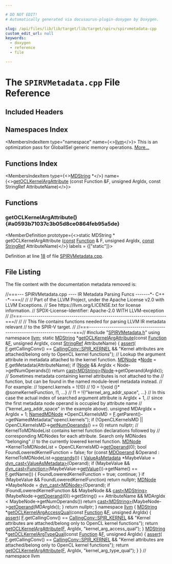 ```yaml
---

# DO NOT EDIT!
# Automatically generated via docusaurus-plugin-doxygen by Doxygen.

slug: /api/files/lib/lib/target/lib/target/spirv/spirvmetadata-cpp
custom_edit_url: null
keywords:
  - doxygen
  - reference
  - file

---
```





# The `SPIRVMetadata.cpp` File Reference

<DoxygenPage pluginConfig={pluginConfig}>



## Included Headers

<IncludesList>
<IncludesListItem
  filePath="SPIRVMetadata.h"
  permalink="/docs/api/files/lib/lib/target/lib/target/spirv/spirvmetadata-h"
  isLocal="true" />
</IncludesList>

## Namespaces Index

<MembersIndex>

<MembersIndexItem
  type="namespace"
  name={<><a href="/docs/api/namespaces/llvm">llvm</a></>}>
This is an optimization pass for GlobalISel generic memory operations. <a href="/docs/api/namespaces/llvm/#details">More...</a>
</MembersIndexItem>

</MembersIndex>

## Functions Index

<MembersIndex>

<MembersIndexItem
  type={<><a href="/docs/api/classes/llvm/mdstring">MDString</a> &#42;</>}
  name={<><a href="#a0593b71037c3b05d8ce0864feb95a5de">getOCLKernelArgAttribute</a> (const Function &amp;F, unsigned ArgIdx, const StringRef AttributeName)</>}>
</MembersIndexItem>

</MembersIndex>


<SectionDefinition>

## Functions

### getOCLKernelArgAttribute() {#a0593b71037c3b05d8ce0864feb95a5de}

<MemberDefinition
  prototype={<>static MDString &#42; getOCLKernelArgAttribute (<a href="/docs/api/files/lib/lib/target/lib/target/aarch64/aarch64promoteconstant-cpp/#a90f8350fecae261c25be85d38b451bff">const</a> <a href="/docs/api/classes/llvm/function">Function</a> &amp; F, unsigned ArgIdx, <a href="/docs/api/files/lib/lib/target/lib/target/aarch64/aarch64promoteconstant-cpp/#a90f8350fecae261c25be85d38b451bff">const</a> <a href="/docs/api/classes/llvm/stringref">StringRef</a> AttributeName)</>}
  labels = {["static"]}>

Definition at line <a href="#l00018">18</a> of file <a href="/docs/api/files/lib/lib/target/lib/target/spirv/spirvmetadata-cpp">SPIRVMetadata.cpp</a>.
</MemberDefinition>

</SectionDefinition>

## File Listing

The file content with the documentation metadata removed is:

<ProgramListing>

<Link id="l00001" /><CodeLine lineNumber="1"><span class="doxyHighlightComment">//===--- SPIRVMetadata.cpp ---- IR Metadata Parsing Funcs -------&#42;- C++ -&#42;-===//</span></CodeLine>
<Link id="l00002" /><CodeLine lineNumber="2"><span class="doxyHighlightComment">//</span></CodeLine>
<Link id="l00003" /><CodeLine lineNumber="3"><span class="doxyHighlightComment">// Part of the LLVM Project, under the Apache License v2.0 with LLVM Exceptions.</span></CodeLine>
<Link id="l00004" /><CodeLine lineNumber="4"><span class="doxyHighlightComment">// See https://llvm.org/LICENSE.txt for license information.</span></CodeLine>
<Link id="l00005" /><CodeLine lineNumber="5"><span class="doxyHighlightComment">// SPDX-License-Identifier: Apache-2.0 WITH LLVM-exception</span></CodeLine>
<Link id="l00006" /><CodeLine lineNumber="6"><span class="doxyHighlightComment">//</span></CodeLine>
<Link id="l00007" /><CodeLine lineNumber="7"><span class="doxyHighlightComment">//===----------------------------------------------------------------------===//</span></CodeLine>
<Link id="l00008" /><CodeLine lineNumber="8"><span class="doxyHighlightComment">//</span></CodeLine>
<Link id="l00009" /><CodeLine lineNumber="9"><span class="doxyHighlightComment">// This file contains functions needed for parsing LLVM IR metadata relevant</span></CodeLine>
<Link id="l00010" /><CodeLine lineNumber="10"><span class="doxyHighlightComment">// to the SPIR-V target.</span></CodeLine>
<Link id="l00011" /><CodeLine lineNumber="11"><span class="doxyHighlightComment">//</span></CodeLine>
<Link id="l00012" /><CodeLine lineNumber="12"><span class="doxyHighlightComment">//===----------------------------------------------------------------------===//</span></CodeLine>
<Link id="l00013" /><CodeLine lineNumber="13"></CodeLine>
<Link id="l00014" /><CodeLine lineNumber="14"><span class="doxyHighlightPreprocessor">#include &quot;<a href="/docs/api/files/lib/lib/target/lib/target/spirv/spirvmetadata-h">SPIRVMetadata.h</a>&quot;</span></CodeLine>
<Link id="l00015" /><CodeLine lineNumber="15"></CodeLine>
<Link id="l00016" /><CodeLine lineNumber="16"><span class="doxyHighlightKeyword">using namespace </span><span class="doxyHighlight"><a href="/docs/api/namespaces/llvm">llvm</a>;</span></CodeLine>
<Link id="l00017" /><CodeLine lineNumber="17"></CodeLine>
<Link id="l00018" /><CodeLine lineNumber="18" lineLink="#a0593b71037c3b05d8ce0864feb95a5de"><span class="doxyHighlightKeyword">static</span><span class="doxyHighlight"> <a href="/docs/api/classes/llvm/mdstring">MDString</a> &#42;<a href="#a0593b71037c3b05d8ce0864feb95a5de">getOCLKernelArgAttribute</a>(</span><span class="doxyHighlightKeyword">const</span><span class="doxyHighlight"> <a href="/docs/api/classes/llvm/function">Function</a> &amp;<a href="/docs/api/files/lib/lib/support/md5-cpp/#a96d73bbd7af15cb1fc38c3f4a3bd82e9">F</a>, </span><span class="doxyHighlightKeywordType">unsigned</span><span class="doxyHighlight"> ArgIdx,</span></CodeLine>
<Link id="l00019" /><CodeLine lineNumber="19"><span class="doxyHighlight">                                          </span><span class="doxyHighlightKeyword">const</span><span class="doxyHighlight"> <a href="/docs/api/classes/llvm/stringref">StringRef</a> AttributeName) &#123;</span></CodeLine>
<Link id="l00020" /><CodeLine lineNumber="20"><span class="doxyHighlight">  <a href="/docs/api/files/lib/lib/target/lib/target/amdgpu/silowercontrolflow-cpp/#a4868c5d81c5ccc98c47aeab6244346a0">assert</a>(</span></CodeLine>
<Link id="l00021" /><CodeLine lineNumber="21"><span class="doxyHighlight">      <a href="/docs/api/files/lib/lib/support/md5-cpp/#a96d73bbd7af15cb1fc38c3f4a3bd82e9">F</a>.getCallingConv() == <a href="/docs/api/namespaces/llvm/callingconv/#ac6aa1387c4375260e2468eb5a77fdb4ca9b5e79699935bf721647d44339701860">CallingConv::SPIR&#95;KERNEL</a> &amp;&amp;</span></CodeLine>
<Link id="l00022" /><CodeLine lineNumber="22"><span class="doxyHighlight">      </span><span class="doxyHighlightStringLiteral">&quot;Kernel attributes are attached/belong only to OpenCL kernel functions&quot;</span><span class="doxyHighlight">);</span></CodeLine>
<Link id="l00023" /><CodeLine lineNumber="23"></CodeLine>
<Link id="l00024" /><CodeLine lineNumber="24"><span class="doxyHighlight">  </span><span class="doxyHighlightComment">// Lookup the argument attribute in metadata attached to the kernel function.</span></CodeLine>
<Link id="l00025" /><CodeLine lineNumber="25"><span class="doxyHighlight">  <a href="/docs/api/classes/llvm/mdnode">MDNode</a> &#42;<a href="/docs/api/classes/node">Node</a> = <a href="/docs/api/files/lib/lib/support/md5-cpp/#a96d73bbd7af15cb1fc38c3f4a3bd82e9">F</a>.getMetadata(AttributeName);</span></CodeLine>
<Link id="l00026" /><CodeLine lineNumber="26"><span class="doxyHighlight">  </span><span class="doxyHighlightKeywordFlow">if</span><span class="doxyHighlight"> (<a href="/docs/api/classes/node">Node</a> &amp;&amp; ArgIdx &lt; Node-&gt;getNumOperands())</span></CodeLine>
<Link id="l00027" /><CodeLine lineNumber="27"><span class="doxyHighlight">    </span><span class="doxyHighlightKeywordFlow">return</span><span class="doxyHighlight"> <a href="/docs/api/namespaces/llvm/#ac4fc845f5ed92de63cd4474f128f5fc5">cast&lt;MDString&gt;</a>(<a href="/docs/api/classes/node">Node</a>-&gt;getOperand(ArgIdx));</span></CodeLine>
<Link id="l00028" /><CodeLine lineNumber="28"></CodeLine>
<Link id="l00029" /><CodeLine lineNumber="29"><span class="doxyHighlight">  </span><span class="doxyHighlightComment">// Sometimes metadata containing kernel attributes is not attached to the</span></CodeLine>
<Link id="l00030" /><CodeLine lineNumber="30"><span class="doxyHighlight">  </span><span class="doxyHighlightComment">// function, but can be found in the named module-level metadata instead.</span></CodeLine>
<Link id="l00031" /><CodeLine lineNumber="31"><span class="doxyHighlight">  </span><span class="doxyHighlightComment">// For example:</span></CodeLine>
<Link id="l00032" /><CodeLine lineNumber="32"><span class="doxyHighlight">  </span><span class="doxyHighlightComment">//   !opencl.kernels = !&#123;!0&#125;</span></CodeLine>
<Link id="l00033" /><CodeLine lineNumber="33"><span class="doxyHighlight">  </span><span class="doxyHighlightComment">//   !0 = !&#123;void ()&#42; @someKernelFunction, !1, ...&#125;</span></CodeLine>
<Link id="l00034" /><CodeLine lineNumber="34"><span class="doxyHighlight">  </span><span class="doxyHighlightComment">//   !1 = !&#123;!&quot;kernel&#95;arg&#95;addr&#95;space&quot;, ...&#125;</span></CodeLine>
<Link id="l00035" /><CodeLine lineNumber="35"><span class="doxyHighlight">  </span><span class="doxyHighlightComment">// In this case the actual index of searched argument attribute is ArgIdx + 1,</span></CodeLine>
<Link id="l00036" /><CodeLine lineNumber="36"><span class="doxyHighlight">  </span><span class="doxyHighlightComment">// since the first metadata node operand is occupied by attribute name</span></CodeLine>
<Link id="l00037" /><CodeLine lineNumber="37"><span class="doxyHighlight">  </span><span class="doxyHighlightComment">// (&quot;kernel&#95;arg&#95;addr&#95;space&quot; in the example above).</span></CodeLine>
<Link id="l00038" /><CodeLine lineNumber="38"><span class="doxyHighlight">  </span><span class="doxyHighlightKeywordType">unsigned</span><span class="doxyHighlight"> MDArgIdx = ArgIdx + 1;</span></CodeLine>
<Link id="l00039" /><CodeLine lineNumber="39"><span class="doxyHighlight">  <a href="/docs/api/classes/llvm/namedmdnode">NamedMDNode</a> &#42;OpenCLKernelsMD =</span></CodeLine>
<Link id="l00040" /><CodeLine lineNumber="40"><span class="doxyHighlight">      <a href="/docs/api/files/lib/lib/support/md5-cpp/#a96d73bbd7af15cb1fc38c3f4a3bd82e9">F</a>.getParent()-&gt;getNamedMetadata(</span><span class="doxyHighlightStringLiteral">&quot;opencl.kernels&quot;</span><span class="doxyHighlight">);</span></CodeLine>
<Link id="l00041" /><CodeLine lineNumber="41"><span class="doxyHighlight">  </span><span class="doxyHighlightKeywordFlow">if</span><span class="doxyHighlight"> (!OpenCLKernelsMD || OpenCLKernelsMD-&gt;<a href="/docs/api/classes/llvm/namedmdnode/#acde8007e0e69969423e2de52343b702f">getNumOperands</a>() == 0)</span></CodeLine>
<Link id="l00042" /><CodeLine lineNumber="42"><span class="doxyHighlight">    </span><span class="doxyHighlightKeywordFlow">return</span><span class="doxyHighlight"> </span><span class="doxyHighlightKeyword">nullptr</span><span class="doxyHighlight">;</span></CodeLine>
<Link id="l00043" /><CodeLine lineNumber="43"></CodeLine>
<Link id="l00044" /><CodeLine lineNumber="44"><span class="doxyHighlight">  </span><span class="doxyHighlightComment">// KernelToMDNodeList contains kernel function declarations followed by</span></CodeLine>
<Link id="l00045" /><CodeLine lineNumber="45"><span class="doxyHighlight">  </span><span class="doxyHighlightComment">// corresponding MDNodes for each attribute. Search only MDNodes &quot;belonging&quot;</span></CodeLine>
<Link id="l00046" /><CodeLine lineNumber="46"><span class="doxyHighlight">  </span><span class="doxyHighlightComment">// to the currently lowered kernel function.</span></CodeLine>
<Link id="l00047" /><CodeLine lineNumber="47"><span class="doxyHighlight">  <a href="/docs/api/classes/llvm/mdnode">MDNode</a> &#42;KernelToMDNodeList = OpenCLKernelsMD-&gt;<a href="/docs/api/classes/llvm/namedmdnode/#aa24b566603d206b0e74bf63daf521078">getOperand</a>(0);</span></CodeLine>
<Link id="l00048" /><CodeLine lineNumber="48"><span class="doxyHighlight">  </span><span class="doxyHighlightKeywordType">bool</span><span class="doxyHighlight"> FoundLoweredKernelFunction = </span><span class="doxyHighlightKeyword">false</span><span class="doxyHighlight">;</span></CodeLine>
<Link id="l00049" /><CodeLine lineNumber="49"><span class="doxyHighlight">  </span><span class="doxyHighlightKeywordFlow">for</span><span class="doxyHighlight"> (</span><span class="doxyHighlightKeyword">const</span><span class="doxyHighlight"> <a href="/docs/api/classes/llvm/mdoperand">MDOperand</a> &amp;Operand : KernelToMDNodeList-&gt;<a href="/docs/api/classes/llvm/mdnode/#a571612461ea4af620bc4c441d61579a3">operands</a>()) &#123;</span></CodeLine>
<Link id="l00050" /><CodeLine lineNumber="50"><span class="doxyHighlight">    <a href="/docs/api/classes/llvm/valueasmetadata">ValueAsMetadata</a> &#42;MaybeValue = <a href="/docs/api/namespaces/llvm/#a22eeee01734061ac1b31ccd994c49eef">dyn&#95;cast&lt;ValueAsMetadata&gt;</a>(Operand);</span></CodeLine>
<Link id="l00051" /><CodeLine lineNumber="51"><span class="doxyHighlight">    </span><span class="doxyHighlightKeywordFlow">if</span><span class="doxyHighlight"> (MaybeValue &amp;&amp;</span></CodeLine>
<Link id="l00052" /><CodeLine lineNumber="52"><span class="doxyHighlight">        <a href="/docs/api/namespaces/llvm/#a22eeee01734061ac1b31ccd994c49eef">dyn&#95;cast&lt;Function&gt;</a>(MaybeValue-&gt;<a href="/docs/api/classes/llvm/valueasmetadata/#af7494dfd1267d5300f4896c01a28ab71">getValue</a>())-&gt;getName() == <a href="/docs/api/files/lib/lib/support/md5-cpp/#a96d73bbd7af15cb1fc38c3f4a3bd82e9">F</a>.getName()) &#123;</span></CodeLine>
<Link id="l00053" /><CodeLine lineNumber="53"><span class="doxyHighlight">      FoundLoweredKernelFunction = </span><span class="doxyHighlightKeyword">true</span><span class="doxyHighlight">;</span></CodeLine>
<Link id="l00054" /><CodeLine lineNumber="54"><span class="doxyHighlight">      </span><span class="doxyHighlightKeywordFlow">continue</span><span class="doxyHighlight">;</span></CodeLine>
<Link id="l00055" /><CodeLine lineNumber="55"><span class="doxyHighlight">    &#125;</span></CodeLine>
<Link id="l00056" /><CodeLine lineNumber="56"><span class="doxyHighlight">    </span><span class="doxyHighlightKeywordFlow">if</span><span class="doxyHighlight"> (MaybeValue &amp;&amp; FoundLoweredKernelFunction)</span></CodeLine>
<Link id="l00057" /><CodeLine lineNumber="57"><span class="doxyHighlight">      </span><span class="doxyHighlightKeywordFlow">return</span><span class="doxyHighlight"> </span><span class="doxyHighlightKeyword">nullptr</span><span class="doxyHighlight">;</span></CodeLine>
<Link id="l00058" /><CodeLine lineNumber="58"></CodeLine>
<Link id="l00059" /><CodeLine lineNumber="59"><span class="doxyHighlight">    <a href="/docs/api/classes/llvm/mdnode">MDNode</a> &#42;MaybeNode = <a href="/docs/api/namespaces/llvm/#a22eeee01734061ac1b31ccd994c49eef">dyn&#95;cast&lt;MDNode&gt;</a>(Operand);</span></CodeLine>
<Link id="l00060" /><CodeLine lineNumber="60"><span class="doxyHighlight">    </span><span class="doxyHighlightKeywordFlow">if</span><span class="doxyHighlight"> (FoundLoweredKernelFunction &amp;&amp; MaybeNode &amp;&amp;</span></CodeLine>
<Link id="l00061" /><CodeLine lineNumber="61"><span class="doxyHighlight">        <a href="/docs/api/namespaces/llvm/#ac4fc845f5ed92de63cd4474f128f5fc5">cast&lt;MDString&gt;</a>(MaybeNode-&gt;<a href="/docs/api/classes/llvm/mdnode/#a42409838a49255a3770da1469872f20b">getOperand</a>(0))-&gt;getString() ==</span></CodeLine>
<Link id="l00062" /><CodeLine lineNumber="62"><span class="doxyHighlight">            AttributeName &amp;&amp;</span></CodeLine>
<Link id="l00063" /><CodeLine lineNumber="63"><span class="doxyHighlight">        MDArgIdx &lt; MaybeNode-&gt;getNumOperands())</span></CodeLine>
<Link id="l00064" /><CodeLine lineNumber="64"><span class="doxyHighlight">      </span><span class="doxyHighlightKeywordFlow">return</span><span class="doxyHighlight"> <a href="/docs/api/namespaces/llvm/#ac4fc845f5ed92de63cd4474f128f5fc5">cast&lt;MDString&gt;</a>(MaybeNode-&gt;<a href="/docs/api/classes/llvm/mdnode/#a42409838a49255a3770da1469872f20b">getOperand</a>(MDArgIdx));</span></CodeLine>
<Link id="l00065" /><CodeLine lineNumber="65"><span class="doxyHighlight">  &#125;</span></CodeLine>
<Link id="l00066" /><CodeLine lineNumber="66"><span class="doxyHighlight">  </span><span class="doxyHighlightKeywordFlow">return</span><span class="doxyHighlight"> </span><span class="doxyHighlightKeyword">nullptr</span><span class="doxyHighlight">;</span></CodeLine>
<Link id="l00067" /><CodeLine lineNumber="67"><span class="doxyHighlight">&#125;</span></CodeLine>
<Link id="l00068" /><CodeLine lineNumber="68"></CodeLine>
<Link id="l00069" /><CodeLine lineNumber="69"><span class="doxyHighlightKeyword">namespace </span><span class="doxyHighlight"><a href="/docs/api/namespaces/llvm">llvm</a> &#123;</span></CodeLine>
<Link id="l00070" /><CodeLine lineNumber="70"></CodeLine>
<Link id="l00071" /><CodeLine lineNumber="71" lineLink="/docs/api/namespaces/llvm/#a4bca9320fbe8d6b85a2de4a2d0409bcc"><span class="doxyHighlight"><a href="/docs/api/classes/llvm/mdstring">MDString</a> &#42;<a href="/docs/api/namespaces/llvm/#a4bca9320fbe8d6b85a2de4a2d0409bcc">getOCLKernelArgAccessQual</a>(</span><span class="doxyHighlightKeyword">const</span><span class="doxyHighlight"> <a href="/docs/api/classes/llvm/function">Function</a> &amp;<a href="/docs/api/files/lib/lib/support/md5-cpp/#a96d73bbd7af15cb1fc38c3f4a3bd82e9">F</a>, </span><span class="doxyHighlightKeywordType">unsigned</span><span class="doxyHighlight"> ArgIdx) &#123;</span></CodeLine>
<Link id="l00072" /><CodeLine lineNumber="72"><span class="doxyHighlight">  <a href="/docs/api/files/lib/lib/target/lib/target/amdgpu/silowercontrolflow-cpp/#a4868c5d81c5ccc98c47aeab6244346a0">assert</a>(</span></CodeLine>
<Link id="l00073" /><CodeLine lineNumber="73"><span class="doxyHighlight">      <a href="/docs/api/files/lib/lib/support/md5-cpp/#a96d73bbd7af15cb1fc38c3f4a3bd82e9">F</a>.getCallingConv() == <a href="/docs/api/namespaces/llvm/callingconv/#ac6aa1387c4375260e2468eb5a77fdb4ca9b5e79699935bf721647d44339701860">CallingConv::SPIR&#95;KERNEL</a> &amp;&amp;</span></CodeLine>
<Link id="l00074" /><CodeLine lineNumber="74"><span class="doxyHighlight">      </span><span class="doxyHighlightStringLiteral">&quot;Kernel attributes are attached/belong only to OpenCL kernel functions&quot;</span><span class="doxyHighlight">);</span></CodeLine>
<Link id="l00075" /><CodeLine lineNumber="75"><span class="doxyHighlight">  </span><span class="doxyHighlightKeywordFlow">return</span><span class="doxyHighlight"> <a href="#a0593b71037c3b05d8ce0864feb95a5de">getOCLKernelArgAttribute</a>(<a href="/docs/api/files/lib/lib/support/md5-cpp/#a96d73bbd7af15cb1fc38c3f4a3bd82e9">F</a>, ArgIdx, </span><span class="doxyHighlightStringLiteral">&quot;kernel&#95;arg&#95;access&#95;qual&quot;</span><span class="doxyHighlight">);</span></CodeLine>
<Link id="l00076" /><CodeLine lineNumber="76"><span class="doxyHighlight">&#125;</span></CodeLine>
<Link id="l00077" /><CodeLine lineNumber="77"></CodeLine>
<Link id="l00078" /><CodeLine lineNumber="78" lineLink="/docs/api/namespaces/llvm/#aab16780e87ce7c1dfa1f1e871cfeea75"><span class="doxyHighlight"><a href="/docs/api/classes/llvm/mdstring">MDString</a> &#42;<a href="/docs/api/namespaces/llvm/#aab16780e87ce7c1dfa1f1e871cfeea75">getOCLKernelArgTypeQual</a>(</span><span class="doxyHighlightKeyword">const</span><span class="doxyHighlight"> <a href="/docs/api/classes/llvm/function">Function</a> &amp;<a href="/docs/api/files/lib/lib/support/md5-cpp/#a96d73bbd7af15cb1fc38c3f4a3bd82e9">F</a>, </span><span class="doxyHighlightKeywordType">unsigned</span><span class="doxyHighlight"> ArgIdx) &#123;</span></CodeLine>
<Link id="l00079" /><CodeLine lineNumber="79"><span class="doxyHighlight">  <a href="/docs/api/files/lib/lib/target/lib/target/amdgpu/silowercontrolflow-cpp/#a4868c5d81c5ccc98c47aeab6244346a0">assert</a>(</span></CodeLine>
<Link id="l00080" /><CodeLine lineNumber="80"><span class="doxyHighlight">      <a href="/docs/api/files/lib/lib/support/md5-cpp/#a96d73bbd7af15cb1fc38c3f4a3bd82e9">F</a>.getCallingConv() == <a href="/docs/api/namespaces/llvm/callingconv/#ac6aa1387c4375260e2468eb5a77fdb4ca9b5e79699935bf721647d44339701860">CallingConv::SPIR&#95;KERNEL</a> &amp;&amp;</span></CodeLine>
<Link id="l00081" /><CodeLine lineNumber="81"><span class="doxyHighlight">      </span><span class="doxyHighlightStringLiteral">&quot;Kernel attributes are attached/belong only to OpenCL kernel functions&quot;</span><span class="doxyHighlight">);</span></CodeLine>
<Link id="l00082" /><CodeLine lineNumber="82"><span class="doxyHighlight">  </span><span class="doxyHighlightKeywordFlow">return</span><span class="doxyHighlight"> <a href="#a0593b71037c3b05d8ce0864feb95a5de">getOCLKernelArgAttribute</a>(<a href="/docs/api/files/lib/lib/support/md5-cpp/#a96d73bbd7af15cb1fc38c3f4a3bd82e9">F</a>, ArgIdx, </span><span class="doxyHighlightStringLiteral">&quot;kernel&#95;arg&#95;type&#95;qual&quot;</span><span class="doxyHighlight">);</span></CodeLine>
<Link id="l00083" /><CodeLine lineNumber="83"><span class="doxyHighlight">&#125;</span></CodeLine>
<Link id="l00084" /><CodeLine lineNumber="84"></CodeLine>
<Link id="l00085" /><CodeLine lineNumber="85"><span class="doxyHighlight">&#125; </span><span class="doxyHighlightComment">// namespace llvm</span></CodeLine>

</ProgramListing>


</DoxygenPage>

